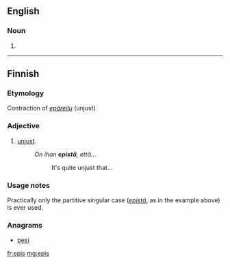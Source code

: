 ==English==

===Noun===
{{head|en|plural}}

# {{plural of|epi|lang=en|nocat=1}}

----

==Finnish==

===Etymology===
Contraction of ''[[epäreilu]]'' (unjust)

===Adjective===
{{fi-adj}}

# {{context|teen slang|lang=fi}} [[unjust]].
#: ''On ihan '''epistä''', että...''
#:: It's quite unjust that...

===Usage notes===
Practically only the partitive singular case (''[[epistä]]'', as in the example above) is ever used.

===Anagrams===
* [[pesi#Finnish|pesi]]

[[fr:epis]]
[[mg:epis]]